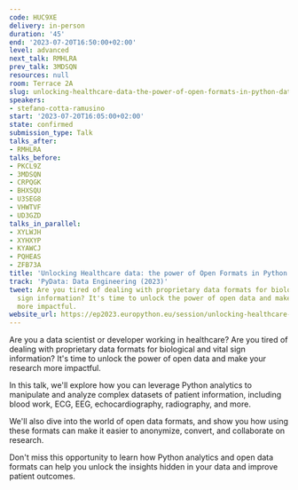 ```yaml
---
code: HUC9XE
delivery: in-person
duration: '45'
end: '2023-07-20T16:50:00+02:00'
level: advanced
next_talk: RMHLRA
prev_talk: 3MDSQN
resources: null
room: Terrace 2A
slug: unlocking-healthcare-data-the-power-of-open-formats-in-python-data-science
speakers:
- stefano-cotta-ramusino
start: '2023-07-20T16:05:00+02:00'
state: confirmed
submission_type: Talk
talks_after:
- RMHLRA
talks_before:
- PKCL9Z
- 3MDSQN
- CRPQGK
- BHXSQU
- U3SEG8
- VHWTVF
- UD3GZD
talks_in_parallel:
- XYLWJH
- XYHXYP
- KYAWCJ
- PQHEAS
- ZFB73A
title: 'Unlocking Healthcare data: the power of Open Formats in Python Data Science'
track: 'PyData: Data Engineering (2023)'
tweet: Are you tired of dealing with proprietary data formats for biological and vital
  sign information? It's time to unlock the power of open data and make your research
  more impactful.
website_url: https://ep2023.europython.eu/session/unlocking-healthcare-data-the-power-of-open-formats-in-python-data-science
---
```


Are you a data scientist or developer working in healthcare? Are you tired of dealing with proprietary data formats for biological and vital sign information? It's time to unlock the power of open data and make your research more impactful.

In this talk, we'll explore how you can leverage Python analytics to manipulate and analyze complex datasets of patient information, including blood work, ECG, EEG, echocardiography, radiography, and more.

We'll also dive into the world of open data formats, and show you how using these formats can make it easier to anonymize, convert, and collaborate on research.

Don't miss this opportunity to learn how Python analytics and open data formats can help you unlock the insights hidden in your data and improve patient outcomes.
